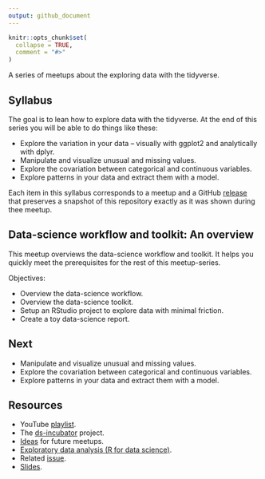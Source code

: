 ```yaml
---
output: github_document
---
```


<!-- README.md is generated from README.Rmd. Please edit that file -->

```r
knitr::opts_chunk$set(
  collapse = TRUE,
  comment = "#>"
)
```

<!-- README.md is generated from README.Rmd. Please edit that file -->

A series of meetups about the exploring data with the tidyverse.

## Syllabus

The goal is to lean how to explore data with the tidyverse. At the end of this
series you will be able to do things like these:

* Explore the variation in your data -- visually with ggplot2 and
analytically with dplyr.
* Manipulate and visualize unusual and missing values.
* Explore the covariation between categorical and continuous variables.
* Explore patterns in your data and extract them with a model.

Each item in this syllabus corresponds to a meetup and a GitHub
[release](https://github.com/2DegreesInvesting/ds.docker/releases) that
preserves a snapshot of this repository exactly as it was shown during
thee meetup.

## Data-science workflow and toolkit: An overview

This meetup overviews the data-science workflow and toolkit. It helps you
quickly meet the prerequisites for the rest of this meetup-series. 

Objectives:

* Overview the data-science workflow.
* Overview the data-science toolkit.
* Setup an RStudio project to explore data with minimal friction.
* Create a toy data-science report.

## Next

* Manipulate and visualize unusual and missing values.
* Explore the covariation between categorical and continuous variables.
* Explore patterns in your data and extract them with a model.

## Resources

* YouTube [playlist](https://bit.ly/ds-incubator-videos).
* The
[ds-incubator](https://github.com/2DegreesInvesting/ds-incubator#ds-incubator)
project.
* [Ideas](https://bit.ly/dsi-ideas) for future meetups.
* [Exploratory data analysis (R for data
science)](https://r4ds.had.co.nz/exploratory-data-analysis.html).
* Related [issue](https://github.com/2DegreesInvesting/ds-incubator/issues/76).
* [Slides](https://bit.ly/tidy-eda).
